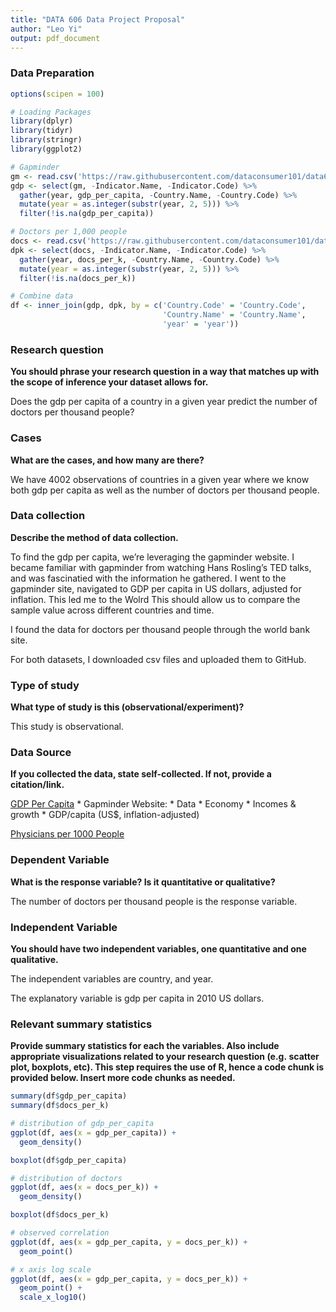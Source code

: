 ---
title: "DATA 606 Data Project Proposal"
author: "Leo Yi"
output: pdf_document
---

### Data Preparation

```{r setup, echo=TRUE, results='hide', warning=FALSE, message=FALSE}
options(scipen = 100)

# Loading Packages
library(dplyr)
library(tidyr)
library(stringr)
library(ggplot2)

# Gapminder
gm <- read.csv('https://raw.githubusercontent.com/dataconsumer101/data606/master/gdp_per_captia_usd_inflation_adjusted.csv', stringsAsFactors = F, skip = 4)
gdp <- select(gm, -Indicator.Name, -Indicator.Code) %>%
  gather(year, gdp_per_capita, -Country.Name, -Country.Code) %>%
  mutate(year = as.integer(substr(year, 2, 5))) %>%
  filter(!is.na(gdp_per_capita))

# Doctors per 1,000 people
docs <- read.csv('https://raw.githubusercontent.com/dataconsumer101/data606/master/physicians_per_1000_people.csv', stringsAsFactors = F, skip = 4)
dpk <- select(docs, -Indicator.Name, -Indicator.Code) %>%
  gather(year, docs_per_k, -Country.Name, -Country.Code) %>%
  mutate(year = as.integer(substr(year, 2, 5))) %>%
  filter(!is.na(docs_per_k))

# Combine data
df <- inner_join(gdp, dpk, by = c('Country.Code' = 'Country.Code',
                                  'Country.Name' = 'Country.Name',
                                  'year' = 'year'))
```


### Research question 

**You should phrase your research question in a way that matches up with the scope of inference your dataset allows for.**

Does the gdp per capita of a country in a given year predict the number of doctors per thousand people?

### Cases 

**What are the cases, and how many are there?**

We have 4002 observations of countries in a given year where we know both gdp per capita as well as the number of doctors per thousand people.

### Data collection 

**Describe the method of data collection.**

To find the gdp per capita, we're leveraging the gapminder website. I became familiar with gapminder from watching Hans Rosling's TED talks, and was fascinatied with the information he gathered. I went to the gapminder site, navigated to GDP per capita in US dollars, adjusted for inflation. This led me to the Wolrd This should allow us to compare the sample value across different countries and time.

I found the data for doctors per thousand people through the world bank site. 

For both datasets, I downloaded csv files and uploaded them to GitHub.

### Type of study 

**What type of study is this (observational/experiment)?**

This study is observational.

### Data Source 

**If you collected the data, state self-collected. If not, provide a citation/link.**

[GDP Per Capita](https://data.worldbank.org/indicator/NY.GDP.PCAP.KD)
  * Gapminder Website:
    * Data
      * Economy
        * Incomes & growth
          * GDP/capita (US$, inflation-adjusted)
  
[Physicians per 1000 People](https://data.worldbank.org/indicator/sh.med.phys.zs)  


### Dependent Variable

**What is the response variable? Is it quantitative or qualitative?**

The number of doctors per thousand people is the response variable.

### Independent Variable

**You should have two independent variables, one quantitative and one qualitative.**

The independent variables are country, and year.

The explanatory variable is gdp per capita in 2010 US dollars.

### Relevant summary statistics 

**Provide summary statistics for each the variables. Also include appropriate visualizations related to your research question (e.g. scatter plot, boxplots, etc). This step requires the use of R, hence a code chunk is provided below. Insert more code chunks as needed.**

```{r}
summary(df$gdp_per_capita)
summary(df$docs_per_k)

# distribution of gdp_per_capita
ggplot(df, aes(x = gdp_per_capita)) +
  geom_density()

boxplot(df$gdp_per_capita)

# distribution of doctors
ggplot(df, aes(x = docs_per_k)) +
  geom_density()

boxplot(df$docs_per_k)

# observed correlation
ggplot(df, aes(x = gdp_per_capita, y = docs_per_k)) +
  geom_point() 

# x axis log scale
ggplot(df, aes(x = gdp_per_capita, y = docs_per_k)) +
  geom_point() +
  scale_x_log10()
```

